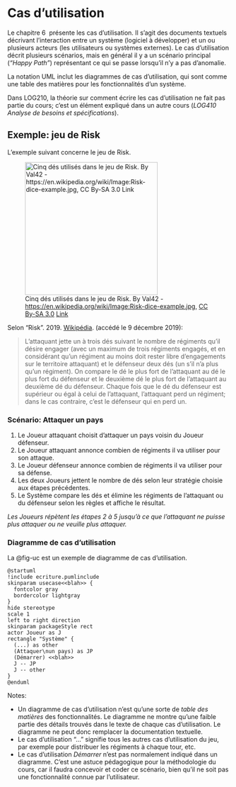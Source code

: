 # Cas d'utilisation

Le chapitre 6\ \faBook<i class="fa-solid fa-book"></i>\ présente les cas d'utilisation.
Il s'agit des documents textuels décrivant l'interaction entre un système (logiciel à développer) et un ou plusieurs acteurs (les utilisateurs ou systèmes externes).
Le cas d'utilisation décrit plusieurs scénarios, mais en général il y a un scénario principal (*"Happy Path"*) représentant ce qui se passe lorsqu'il n'y a pas d'anomalie.

La notation UML inclut les diagrammes de cas d'utilisation, qui sont comme une table des matières pour les fonctionnalités d'un système.

Dans LOG210, la théorie sur comment écrire les cas d'utilisation ne fait pas partie du cours; c'est un élément expliqué dans un autre cours (*LOG410 Analyse de besoins et spécifications*).

## Exemple: jeu de Risk{#exemple-jeu-de-risk}

L'exemple suivant concerne le jeu de Risk.

![Cinq dés utilisés dans le jeu de Risk.  By Val42 - [https://en.wikipedia.org/wiki/Image:Risk-dice-example.jpg](http://en.wikipedia.org/wiki/Image:Risk-dice-example.jpg), [CC By-SA 3.0](http://creativecommons.org/licenses/by-sa/3.0/ "Creative Commons Attribution-Share Alike 3.0") [Link](https://commons.wikimedia.org/w/index.php?curid=3272090)](images/Risk-dice-example.jpg){width="300px"}

Selon "Risk". 2019. [Wikipédia](https://fr.wikipedia.org/w/index.php?title=Risk&oldid=164264587). (accédé le 9 décembre 2019):

> L'attaquant jette un à trois dés suivant le nombre de régiments qu'il désire engager (avec un maximum de trois régiments engagés, et en considérant qu'un régiment au moins doit rester libre d'engagements sur le territoire attaquant) et le défenseur deux dés (un s'il n'a plus qu'un régiment). On compare le dé le plus fort de l'attaquant au dé le plus fort du défenseur et le deuxième dé le plus fort de l'attaquant au deuxième dé du défenseur. Chaque fois que le dé du défenseur est supérieur ou égal à celui de l'attaquant, l'attaquant perd un régiment; dans le cas contraire, c'est le défenseur qui en perd un.

### Scénario: Attaquer un pays

1. Le Joueur attaquant choisit d'attaquer un pays voisin du Joueur défenseur.
2. Le Joueur attaquant annonce combien de régiments il va utiliser pour son attaque.
3. Le Joueur défenseur annonce combien de régiments il va utiliser pour sa défense.
4. Les deux Joueurs jettent le nombre de dés selon leur stratégie choisie aux étapes précédentes.
5. Le Système compare les dés et élimine les régiments de l'attaquant ou du défenseur selon les règles et affiche le résultat.

*Les Joueurs répètent les étapes 2 à 5 jusqu'à ce que l'attaquant ne puisse plus attaquer ou ne veuille plus attaquer.*

### Diagramme de cas d'utilisation

La @fig-uc est un exemple de diagramme de cas d'utilisation.

```.plantuml
@startuml
!include ecriture.pumlinclude
skinparam usecase<<blah>> {
  fontcolor gray
  bordercolor lightgray
}
hide stereotype
scale 1
left to right direction
skinparam packageStyle rect
actor Joueur as J
rectangle "Système" {
  (...) as other
  (Attaquer\nun pays) as JP
  (Démarrer) <<blah>>
  J -- JP
  J -- other
}
@enduml
```

Notes:

- Un diagramme de cas d'utilisation n'est qu'une sorte de *table des matières* des fonctionnalités.
Le diagramme ne montre qu'une faible partie des détails trouvés dans le texte de chaque cas d'utilisation.
Le diagramme ne peut donc remplacer la documentation textuelle.
- Le cas d'utilisation "..." signifie tous les autres cas d'utilisation du jeu, par exemple pour distribuer les régiments à chaque tour, etc.
- Le cas d'utilisation *Démarrer* n'est pas normalement indiqué dans un diagramme. C'est une astuce pédagogique pour la méthodologie du cours, car il faudra concevoir et coder ce scénario, bien qu'il ne soit pas une fonctionnalité connue par l'utilisateur.

